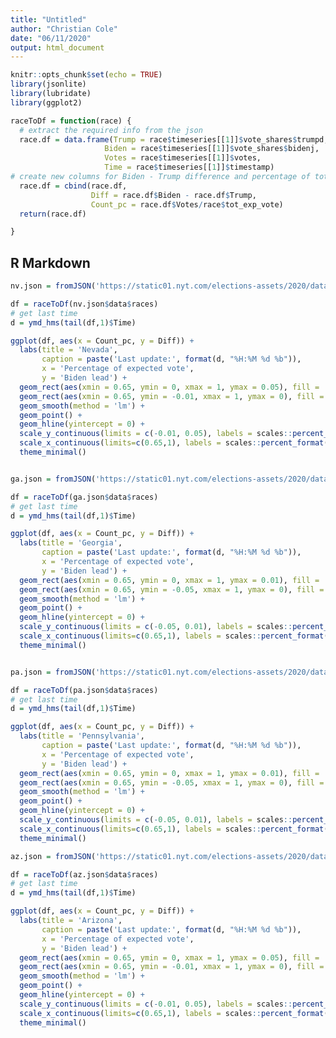 ```yaml
---
title: "Untitled"
author: "Christian Cole"
date: "06/11/2020"
output: html_document
---
```


```r
knitr::opts_chunk$set(echo = TRUE)
library(jsonlite)
library(lubridate)
library(ggplot2)

raceToDf = function(race) {
  # extract the required info from the json
  race.df = data.frame(Trump = race$timeseries[[1]]$vote_shares$trumpd, 
                     Biden = race$timeseries[[1]]$vote_shares$bidenj, 
                     Votes = race$timeseries[[1]]$votes, 
                     Time = race$timeseries[[1]]$timestamp)
# create new columns for Biden - Trump difference and percentage of total votes
  race.df = cbind(race.df, 
                  Diff = race.df$Biden - race.df$Trump, 
                  Count_pc = race.df$Votes/race$tot_exp_vote)
  return(race.df)

}

```

## R Markdown


```r

nv.json = fromJSON('https://static01.nyt.com/elections-assets/2020/data/api/2020-11-03/race-page/nevada/president.json')

df = raceToDf(nv.json$data$races)
# get last time
d = ymd_hms(tail(df,1)$Time)

ggplot(df, aes(x = Count_pc, y = Diff)) + 
  labs(title = 'Nevada',
       caption = paste('Last update:', format(d, "%H:%M %d %b")),
       x = 'Percentage of expected vote',
       y = 'Biden lead') +
  geom_rect(aes(xmin = 0.65, ymin = 0, xmax = 1, ymax = 0.05), fill = 'blue', alpha = 0.8) +
  geom_rect(aes(xmin = 0.65, ymin = -0.01, xmax = 1, ymax = 0), fill = 'red', alpha = 0.8) +
  geom_smooth(method = 'lm') +
  geom_point() + 
  geom_hline(yintercept = 0) +
  scale_y_continuous(limits = c(-0.01, 0.05), labels = scales::percent_format(accuracy = 1)) +
  scale_x_continuous(limits=c(0.65,1), labels = scales::percent_format(accuracy = 0.1)) +
  theme_minimal()



```
```r

ga.json = fromJSON('https://static01.nyt.com/elections-assets/2020/data/api/2020-11-03/race-page/georgia/president.json')

df = raceToDf(ga.json$data$races)
# get last time
d = ymd_hms(tail(df,1)$Time)

ggplot(df, aes(x = Count_pc, y = Diff)) + 
  labs(title = 'Georgia',
       caption = paste('Last update:', format(d, "%H:%M %d %b")),
       x = 'Percentage of expected vote',
       y = 'Biden lead') +
  geom_rect(aes(xmin = 0.65, ymin = 0, xmax = 1, ymax = 0.01), fill = 'blue', alpha = 0.8) +
  geom_rect(aes(xmin = 0.65, ymin = -0.05, xmax = 1, ymax = 0), fill = 'red', alpha = 0.8) +
  geom_smooth(method = 'lm') +
  geom_point() + 
  geom_hline(yintercept = 0) +
  scale_y_continuous(limits = c(-0.05, 0.01), labels = scales::percent_format(accuracy = 1)) +
  scale_x_continuous(limits=c(0.65,1), labels = scales::percent_format(accuracy = 0.1)) +
  theme_minimal()



```

```r

pa.json = fromJSON('https://static01.nyt.com/elections-assets/2020/data/api/2020-11-03/race-page/pennsylvania/president.json')

df = raceToDf(pa.json$data$races)
# get last time
d = ymd_hms(tail(df,1)$Time)

ggplot(df, aes(x = Count_pc, y = Diff)) + 
  labs(title = 'Pennsylvania',
       caption = paste('Last update:', format(d, "%H:%M %d %b")),
       x = 'Percentage of expected vote',
       y = 'Biden lead') +
  geom_rect(aes(xmin = 0.65, ymin = 0, xmax = 1, ymax = 0.01), fill = 'blue', alpha = 0.8) +
  geom_rect(aes(xmin = 0.65, ymin = -0.05, xmax = 1, ymax = 0), fill = 'red', alpha = 0.8) +
  geom_smooth(method = 'lm') +
  geom_point() + 
  geom_hline(yintercept = 0) +
  scale_y_continuous(limits = c(-0.05, 0.01), labels = scales::percent_format(accuracy = 1)) +
  scale_x_continuous(limits=c(0.65,1), labels = scales::percent_format(accuracy = 0.1)) +
  theme_minimal()
```



```r

az.json = fromJSON('https://static01.nyt.com/elections-assets/2020/data/api/2020-11-03/race-page/arizona/president.json')

df = raceToDf(az.json$data$races)
# get last time
d = ymd_hms(tail(df,1)$Time)

ggplot(df, aes(x = Count_pc, y = Diff)) + 
  labs(title = 'Arizona',
       caption = paste('Last update:', format(d, "%H:%M %d %b")),
       x = 'Percentage of expected vote',
       y = 'Biden lead') +
  geom_rect(aes(xmin = 0.65, ymin = 0, xmax = 1, ymax = 0.05), fill = 'blue', alpha = 0.8) +
  geom_rect(aes(xmin = 0.65, ymin = -0.01, xmax = 1, ymax = 0), fill = 'red', alpha = 0.8) +
  geom_smooth(method = 'lm') +
  geom_point() + 
  geom_hline(yintercept = 0) +
  scale_y_continuous(limits = c(-0.01, 0.05), labels = scales::percent_format(accuracy = 1)) +
  scale_x_continuous(limits=c(0.65,1), labels = scales::percent_format(accuracy = 0.1)) +
  theme_minimal()
```